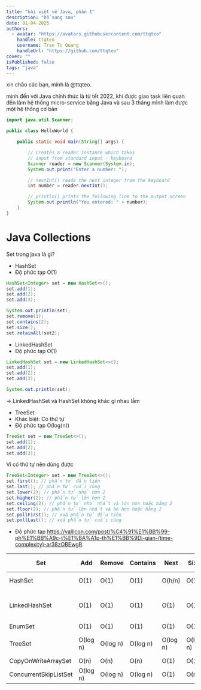 ```yaml
---
title: "bài viết về Java, phần 1"
description: "bổ sung sau"
date: 01-04-2025
authors:
  - avatar: "https://avatars.githubusercontent.com/ttqteo"
    handle: ttqteo
    username: Tran Tu Quang
    handleUrl: "https://github.com/ttqteo"
cover: ""
isPublished: false
tags: "java"
---
```


xin chào các bạn, mình là @ttqteo. 

mình đến với Java chính thức là từ tết 2022, khi được giao task liên quan đến làm hệ thống micro-service bằng Java và sau 3 tháng mình làm được một hệ thống cơ bản 


```java
import java.util.Scanner;

public class HelloWorld {

    public static void main(String[] args) {

        // Creates a reader instance which takes
        // input from standard input - keyboard
        Scanner reader = new Scanner(System.in);
        System.out.print("Enter a number: ");

        // nextInt() reads the next integer from the keyboard
        int number = reader.nextInt();

        // println() prints the following line to the output screen
        System.out.println("You entered: " + number);
    }
}
```

# Java Collections

Set trong java là gì?

- HashSet 
- Độ phức tạp O(1)
```java
HashSet<Integer> set = new HashSet<>();
set.add(1);
set.add(2);
set.add(3);

System.out.println(set);
set.remove(1);
set.contains(2);
set.size();
set.retainAll(set2);
```

- LinkedHashSet
- Độ phức tạp O(1)
```java
LinkedHashSet set = new LinkedHashSet<>();
set.add(1);
set.add(2);
set.add(3);

System.out.println(set);
```

-> LinkedHashSet và HashSet không khác gì nhau lắm

- TreeSet
- Khác biệt: Có thứ tự
- Độ phức tạp O(log(n))
```java
TreeSet set = new TreeSet<>();
set.add(1);
set.add(2);
set.add(3);
```

Vì có thứ tự nên dùng được
```java
TreeSet<Integer> set = new TreeSet<>();
set.first(); // phần tử đầu tiên
set.last(); // phần tử cuối cùng
set.lower(2); // phần tử nhỏ hơn 2
set.higher(2); // phần tử lớn hơn 2
set.ceiling(2); // phần tử nhỏ nhất và lớn hơn hoặc bằng 2
set.floor(2); // phần tử lớn nhất và bé hơn hoặc bằng 2
set.pollFirst(); // xoá phần tử đầu tiên
set.pollLast(); // xoá phần tử cuối cùng
```


- Độ phức tạp https://vallicon.com/post/%C4%91%E1%BB%99-ph%E1%BB%A9c-t%E1%BA%A1p-th%E1%BB%9Di-gian-(time-complexity)-ar38zOBEwgR

| Set                      | Add        | Remove     | Contains   | Next       | Size      | Data Structure            |
|--------------------------|-----------|-----------|-----------|-----------|-----------|---------------------------|
| HashSet                  | O(1)      | O(1)      | O(1)      | O(h/n)    | O(1)      | Hash Table                |
| LinkedHashSet            | O(1)      | O(1)      | O(1)      | O(1)      | O(1)      | Hash Table + Linked List  |
| EnumSet                  | O(1)      | O(1)      | O(1)      | O(1)      | O(1)      | Bit Vector                |
| TreeSet                  | O(log n)  | O(log n)  | O(log n)  | O(log n)  | O(log n)  | **Red-black tree**            |
| CopyOnWriteArraySet      | O(n)      | O(n)      | O(n)      | O(1)      | O(1)      | Array                     |
| ConcurrentSkipListSet    | O(log n)  | O(log n)  | O(log n)  | O(1)      | O(n)      | Skip List                 |

